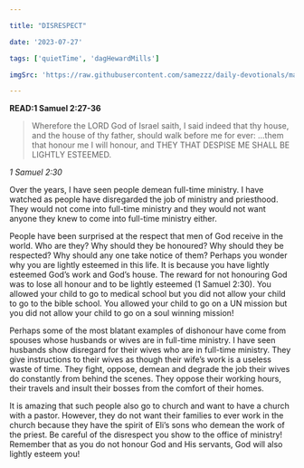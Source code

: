 ```yaml
---

title: "DISRESPECT"

date: '2023-07-27'

tags: ['quietTime', 'dagHewardMills']

imgSrc: 'https://raw.githubusercontent.com/samezzz/daily-devotionals/main/images/evangelist-dag.jpg'

---
```


**READ:1 Samuel 2:27-36**

>Wherefore the LORD God of Israel saith, I said indeed that thy house, and the house of thy father, should walk before me for ever: ...them that honour me I will honour, and THEY THAT DESPISE ME SHALL BE LIGHTLY ESTEEMED. 

*1 Samuel 2:30*

Over the years, I have seen people demean full-time ministry. I have watched as people have disregarded the job of ministry and priesthood. They would not come into full-time ministry and they would not want anyone they knew to come into full-time ministry either.

People have been surprised at the respect that men of God receive in the world. Who are they? Why should they be honoured? Why should they be respected? Why should any one take notice of them? Perhaps you wonder why you are lightly esteemed in this life. It is because you have lightly esteemed God’s work and God’s house. The reward for not honouring God was to lose all honour and to be lightly esteemed (1 Samuel 2:30). You allowed your child to go to medical school but you did not allow your child to go to the bible school. You allowed your child to go on a UN mission but you did not allow your child to go on a soul winning mission!

Perhaps some of the most blatant examples of dishonour have come from spouses whose husbands or wives are in full-time ministry. I have seen husbands show disregard for their wives who are in full-time ministry. They give instructions to their wives as though their wife’s work is a useless waste of time. They fight, oppose, demean and degrade the job their wives do constantly from behind the scenes. They oppose their working hours, their travels and insult their bosses from the comfort of their homes. 

It is amazing that such people also go to church and want to have a church with a pastor. However, they do not want their families to ever work in the church because they have the spirit of Eli’s sons who demean the work of the priest. Be careful of the disrespect you show to the office of ministry! Remember that as you do not honour God and His servants, God will also lightly esteem you! 
